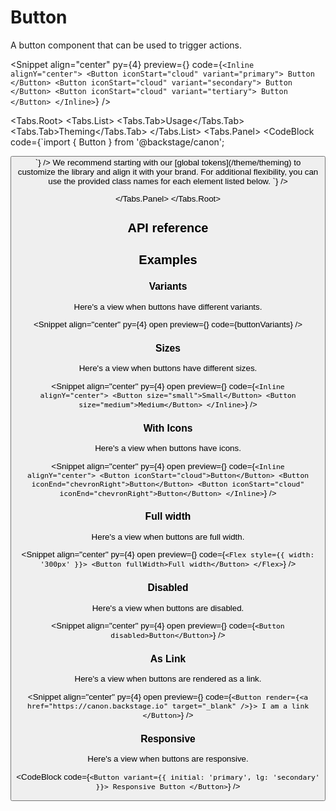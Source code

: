 
# Button

A button component that can be used to trigger actions.

<Snippet
  align="center"
  py={4}
  preview={<ButtonSnippet story="Variants" />}
  code={`<Inline alignY="center">
  <Button iconStart="cloud" variant="primary">
    Button
  </Button>
  <Button iconStart="cloud" variant="secondary">
    Button
  </Button>
  <Button iconStart="cloud" variant="tertiary">
    Button
  </Button>
</Inline>`}
/>

<Tabs.Root>
  <Tabs.List>
    <Tabs.Tab>Usage</Tabs.Tab>
    <Tabs.Tab>Theming</Tabs.Tab>
  </Tabs.List>
  <Tabs.Panel>
    <CodeBlock
      code={`import { Button } from '@backstage/canon';

<Button />
`}
    />
  </Tabs.Panel>
  <Tabs.Panel>
    We recommend starting with our [global tokens](/theme/theming) to customize the library and align it with
    your brand. For additional flexibility, you can use the provided class names for each element listed below.
    <CodeBlock
      code={`<Button className="button" />`}
    />

  </Tabs.Panel>
</Tabs.Root>

## API reference

<PropsTable data={buttonPropDefs} />

## Examples

### Variants

Here's a view when buttons have different variants.

<Snippet
  align="center"
  py={4}
  open
  preview={<ButtonSnippet story="Variants" />}
  code={buttonVariants}
/>

### Sizes

Here's a view when buttons have different sizes.

<Snippet
  align="center"
  py={4}
  open
  preview={<ButtonSnippet story="Sizes" />}
  code={`<Inline alignY="center">
    <Button size="small">Small</Button>
    <Button size="medium">Medium</Button>
</Inline>`}
/>

### With Icons

Here's a view when buttons have icons.

<Snippet
  align="center"
  py={4}
  open
  preview={<ButtonSnippet story="WithIcons" />}
  code={`<Inline alignY="center">
    <Button iconStart="cloud">Button</Button>
    <Button iconEnd="chevronRight">Button</Button>
    <Button iconStart="cloud" iconEnd="chevronRight">Button</Button>
</Inline>`}
/>

### Full width

Here's a view when buttons are full width.

<Snippet
  align="center"
  py={4}
  open
  preview={<ButtonSnippet story="FullWidth" />}
  code={`<Flex style={{ width: '300px' }}>
    <Button fullWidth>Full width</Button>
</Flex>`}
/>

### Disabled

Here's a view when buttons are disabled.

<Snippet
  align="center"
  py={4}
  open
  preview={<ButtonSnippet story="Disabled" />}
  code={`<Button disabled>Button</Button>`}
/>

### As Link

Here's a view when buttons are rendered as a link.

<Snippet
  align="center"
  py={4}
  open
  preview={<ButtonSnippet story="AsLink" />}
  code={`<Button render={<a href="https://canon.backstage.io" target="_blank" />}>
    I am a link
  </Button>`}
/>

### Responsive

Here's a view when buttons are responsive.

<CodeBlock
  code={`<Button variant={{ initial: 'primary', lg: 'secondary' }}>
    Responsive Button
  </Button>`}
/>
